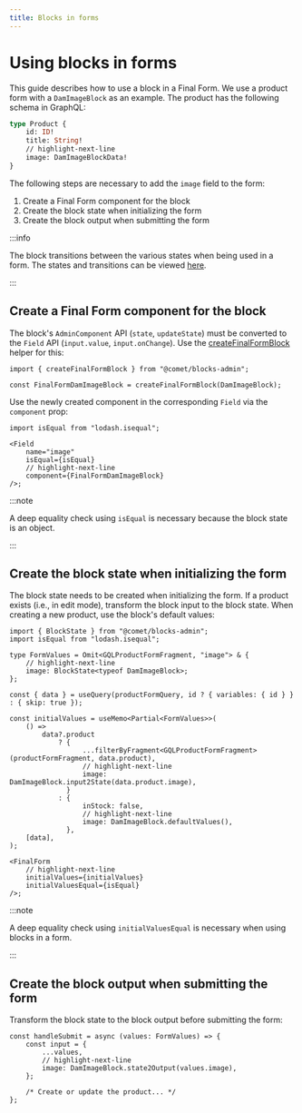 ```yaml
---
title: Blocks in forms
---
```


# Using blocks in forms

This guide describes how to use a block in a Final Form.
We use a product form with a `DamImageBlock` as an example.
The product has the following schema in GraphQL:

```graphql
type Product {
    id: ID!
    title: String!
    // highlight-next-line
    image: DamImageBlockData!
}
```

The following steps are necessary to add the `image` field to the form:

1. Create a Final Form component for the block
2. Create the block state when initializing the form
3. Create the block output when submitting the form

:::info

The block transitions between the various states when being used in a form.
The states and transitions can be viewed [here](/docs/blocks/lifecycle#the-block-in-the-admin).

:::

## Create a Final Form component for the block

The block's `AdminComponent` API (`state`, `updateState`) must be converted to the `Field` API (`input.value`, `input.onChange`).
Use the [createFinalFormBlock](https://github.com/vivid-planet/comet/blob/main/packages/admin/blocks-admin/src/form/createFinalFormBlock.tsx) helper for this:

```tsx
import { createFinalFormBlock } from "@comet/blocks-admin";

const FinalFormDamImageBlock = createFinalFormBlock(DamImageBlock);
```

Use the newly created component in the corresponding `Field` via the `component` prop:

```tsx
import isEqual from "lodash.isequal";

<Field
    name="image"
    isEqual={isEqual}
    // highlight-next-line
    component={FinalFormDamImageBlock}
/>;
```

:::note

A deep equality check using `isEqual` is necessary because the block state is an object.

:::

## Create the block state when initializing the form

The block state needs to be created when initializing the form.
If a product exists (i.e., in edit mode), transform the block input to the block state.
When creating a new product, use the block's default values:

```tsx
import { BlockState } from "@comet/blocks-admin";
import isEqual from "lodash.isequal";

type FormValues = Omit<GQLProductFormFragment, "image"> & {
    // highlight-next-line
    image: BlockState<typeof DamImageBlock>;
};

const { data } = useQuery(productFormQuery, id ? { variables: { id } } : { skip: true });

const initialValues = useMemo<Partial<FormValues>>(
    () =>
        data?.product
            ? {
                  ...filterByFragment<GQLProductFormFragment>(productFormFragment, data.product),
                  // highlight-next-line
                  image: DamImageBlock.input2State(data.product.image),
              }
            : {
                  inStock: false,
                  // highlight-next-line
                  image: DamImageBlock.defaultValues(),
              },
    [data],
);

<FinalForm
    // highlight-next-line
    initialValues={initialValues}
    initialValuesEqual={isEqual}
/>;
```

:::note

A deep equality check using `initialValuesEqual` is necessary when using blocks in a form.

:::

## Create the block output when submitting the form

Transform the block state to the block output before submitting the form:

```tsx
const handleSubmit = async (values: FormValues) => {
    const input = {
        ...values,
        // highlight-next-line
        image: DamImageBlock.state2Output(values.image),
    };

    /* Create or update the product... */
};
```
